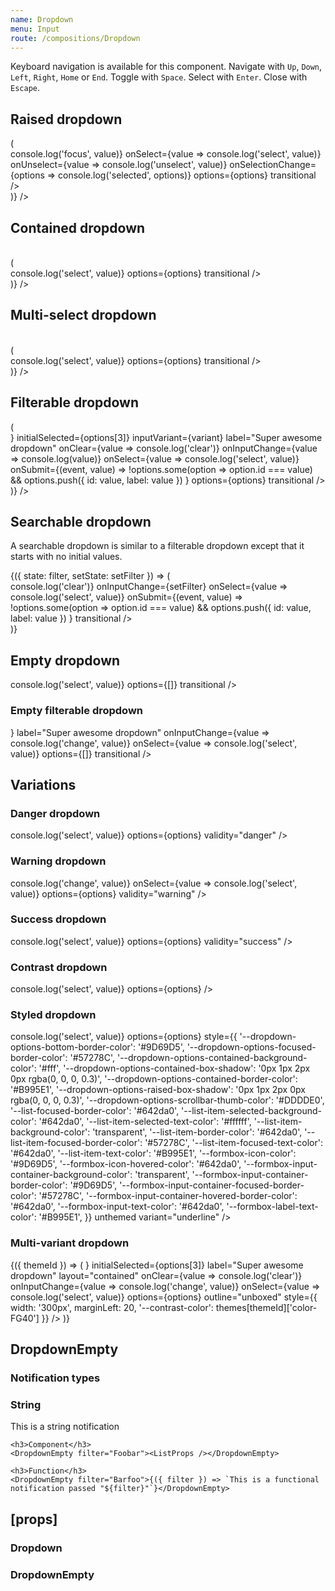 ```yaml
---
name: Dropdown
menu: Input
route: /compositions/Dropdown
---
```



<PageTitle title="Dropdown" src="compositions/Dropdown" />

Keyboard navigation is available for this component. Navigate with `Up`, `Down`, `Left`, `Right`, `Home` or `End`. Toggle with `Space`. Select with `Enter`. Close with `Escape`.

## Raised dropdown

<Playground>
  <ThemeWrapper>
    <Flex direction="row" justifyContent="space-between" full wrap>
      <Looper
        list={variants}
        render={variant => (
          <div style={{ height: 300, width: '30%', maxWidth: 300, minWidth: 200, marginLeft: 20, marginRight: 20 }}>
            <InlineDropdown
              initialSelected={options[3]}
              inputVariant={variant}
              label="Super awesome dropdown"
              layout="raised"
              onItemFocus={(event, value) => console.log('focus', value)}
              onSelect={value => console.log('select', value)}
              onUnselect={value => console.log('unselect', value)}
              onSelectionChange={options => console.log('selected', options)}
              options={options}
              transitional
            />
          </div>
        )}
      />
    </Flex>
  </ThemeWrapper>
</Playground>

## Contained dropdown

<Playground>
  <ThemeWrapper>
    <br />
    <Flex direction="row" justifyContent="space-between" full wrap>
      <Looper
        list={variants}
        render={variant => (
          <div style={{ height: 300, width: '30%', maxWidth: 300, minWidth: 200, marginLeft: 20, marginRight: 20 }}>
            <InlineDropdown
              initialSelected={options[3]}
              inputVariant={variant}
              label="Super awesome dropdown"
              layout="contained"
              onSelect={value => console.log('select', value)}
              options={options}
              transitional
            />
          </div>
        )}
      />
    </Flex>
  </ThemeWrapper>
</Playground>

## Multi-select dropdown

<Playground>
  <ThemeWrapper>
    <br />
    <Flex direction="row" justifyContent="space-between" full wrap>
      <Looper
        list={variants}
        render={variant => (
          <div style={{ height: 300, width: '30%', maxWidth: 300, minWidth: 200, marginLeft: 20, marginRight: 20 }}>
            <InlineDropdown
              allowMultiSelect
              initialSelected={[options[3]]}
              inputVariant={variant}
              label="Super awesome dropdown"
              layout="contained"
              onSelect={value => console.log('select', value)}
              options={options}
              transitional
            />
          </div>
        )}
      />
    </Flex>
  </ThemeWrapper>
</Playground>

## Filterable dropdown

<Playground>
  <ThemeWrapper>
    <Flex direction="row" justifyContent="space-between" full wrap>
      <Looper
        list={variants}
        render={variant => (
          <div style={{ height: 300, width: '30%', maxWidth: 300, minWidth: 200, marginLeft: 20, marginRight: 20 }}>
            <InlineDropdown
              filterOptions={handleFilter}
              iconAfter={<TagIcon size={12} />}
              initialSelected={options[3]}
              inputVariant={variant}
              label="Super awesome dropdown"
              onClear={value => console.log('clear')}
              onInputChange={value => console.log(value)}
              onSelect={value => console.log('select', value)}
              onSubmit={(event, value) =>
                !options.some(option => option.id === value) && options.push({ id: value, label: value })
              }
              options={options}
              transitional
            />
          </div>
        )}
      />
    </Flex>
  </ThemeWrapper>
</Playground>

## Searchable dropdown

A searchable dropdown is similar to a filterable dropdown except that it starts with no initial values.

<Playground>
  <ThemeWrapper>
    <StateWrapper initialState={''}>
      {({ state: filter, setState: setFilter }) => (
        <div style={{ height: 300, maxWidth: 300 }}>
          <InlineDropdown
            emptyNotification={filter ? `No options were found for "${filter}".` : ''}
            filterOptions={handleFilter}
            label="Super awesome dropdown"
            onClear={value => console.log('clear')}
            onInputChange={setFilter}
            onSelect={value => console.log('select', value)}
            onSubmit={(event, value) =>
              !options.some(option => option.id === value) && options.push({ id: value, label: value })
            }
            transitional
          />
        </div>
      )}
    </StateWrapper>
  </ThemeWrapper>
</Playground>

## Empty dropdown

<Playground>
  <ThemeWrapper style={{ height: '300px' }}>
    <div style={{ maxWidth: 300 }}>
      <InlineDropdown
        label="Super awesome dropdown"
        onSelect={value => console.log('select', value)}
        options={[]}
        transitional
      />
    </div>
  </ThemeWrapper>
</Playground>

### Empty filterable dropdown

<Playground>
  <ThemeWrapper style={{ height: '300px' }}>
    <div style={{ maxWidth: 300 }}>
      <InlineDropdown
        filterOptions={handleEmptyFilter}
        iconBefore={<SearchIcon size={14} />}
        label="Super awesome dropdown"
        onInputChange={value => console.log('change', value)}
        onSelect={value => console.log('select', value)}
        options={[]}
        transitional
      />
    </div>
  </ThemeWrapper>
</Playground>

## Variations

### Danger dropdown

<Playground>
  <ThemeWrapper style={{ height: '300px' }}>
    <div style={{ maxWidth: 300 }}>
      <InlineDropdown
        id="demo-danger-dropdown"
        initialSelected={options[3]}
        label="Super awesome dropdown"
        onSelect={value => console.log('select', value)}
        options={options}
        validity="danger"
      />
    </div>
  </ThemeWrapper>
</Playground>

### Warning dropdown

<Playground>
  <ThemeWrapper style={{ height: '300px' }}>
    <div style={{ maxWidth: 300 }}>
      <InlineDropdown
        id="demo-danger-dropdown"
        initialSelected={options[3]}
        label="Super awesome dropdown"
        onInputChange={value => console.log('change', value)}
        onSelect={value => console.log('select', value)}
        options={options}
        validity="warning"
      />
    </div>
  </ThemeWrapper>
</Playground>

### Success dropdown

<Playground>
  <ThemeWrapper style={{ height: '300px' }}>
    <div style={{ maxWidth: 300 }}>
      <InlineDropdown
        id="demo-danger-dropdown"
        initialSelected={options[3]}
        label="Super awesome dropdown"
        onSelect={value => console.log('select', value)}
        options={options}
        validity="success"
      />
    </div>
  </ThemeWrapper>
</Playground>

### Contrast dropdown

<Playground>
  <ThemeWrapper contrast style={{ height: '300px' }}>
    <div style={{ maxWidth: 300 }}>
      <InlineDropdown
        contrast
        id="demo-contrast-dropdown"
        initialSelected={options[3]}
        label="Super awesome dropdown"
        onSelect={value => console.log('select', value)}
        options={options}
      />
    </div>
  </ThemeWrapper>
</Playground>

### Styled dropdown

<Playground>
  <div style={{ height: 300, maxWidth: 300, marginLeft: 20, marginRight: 20 }}>
    <InlineDropdown
      id="demo-contrast-dropdown"
      initialSelected={options[3]}
      label="Super awesome dropdown"
      layout="contained"
      onSelect={value => console.log('select', value)}
      options={options}
      style={{
        '--dropdown-options-bottom-border-color': '#9D69D5',
        '--dropdown-options-focused-border-color': '#57278C',
        '--dropdown-options-contained-background-color': '#fff',
        '--dropdown-options-contained-box-shadow': '0px 1px 2px 0px rgba(0, 0, 0, 0.3)',
        '--dropdown-options-contained-border-color': '#B995E1',
        '--dropdown-options-raised-box-shadow': '0px 1px 2px 0px rgba(0, 0, 0, 0.3)',
        '--dropdown-options-scrollbar-thumb-color': '#DDDDE0',
        '--list-focused-border-color': '#642da0',
        '--list-item-selected-background-color': '#642da0',
        '--list-item-selected-text-color': '#ffffff',
        '--list-item-background-color': 'transparent',
        '--list-item-border-color': '#642da0',
        '--list-item-focused-border-color': '#57278C',
        '--list-item-focused-text-color': '#642da0',
        '--list-item-text-color': '#B995E1',
        '--formbox-icon-color': '#9D69D5',
        '--formbox-icon-hovered-color': '#642da0',
        '--formbox-input-container-background-color': 'transparent',
        '--formbox-input-container-border-color': '#9D69D5',
        '--formbox-input-container-focused-border-color': '#57278C',
        '--formbox-input-container-hovered-border-color': '#642da0',
        '--formbox-input-text-color': '#642da0',
        '--formbox-label-text-color': '#B995E1',
      }}
      unthemed
      variant="underline"
    />
  </div>
</Playground>

### Multi-variant dropdown

<Playground>
  <ThemeWrapper withThemeId style={{ height: '300px' }}>
    {({ themeId }) => (
      <MultiVariantDropdown
        filterOptions={handleFilter}
        iconBefore={<SearchIcon size={14} />}
        initialSelected={options[3]}
        label="Super awesome dropdown"
        layout="contained"
        onClear={value => console.log('clear')}
        onInputChange={value => console.log('change', value)}
        onSelect={value => console.log('select', value)}
        options={options}
        outline="unboxed"
        style={{ width: '300px', marginLeft: 20, '--contrast-color': themes[themeId]['color-FG40'] }}
      />
    )}
  </ThemeWrapper>
</Playground>

## DropdownEmpty

### Notification types

<Playground>
  <ThemeWrapper>
    <h3>String</h3>
    <DropdownEmpty>This is a string notification</DropdownEmpty>

    <h3>Component</h3>
    <DropdownEmpty filter="Foobar"><ListProps /></DropdownEmpty>

    <h3>Function</h3>
    <DropdownEmpty filter="Barfoo">{({ filter }) => `This is a functional notification passed "${filter}"`}</DropdownEmpty>

  </ThemeWrapper>
</Playground>

## \[props\]

### Dropdown

<Props of={Dropdown} />

### DropdownEmpty

<Props of={DropdownEmpty} />
